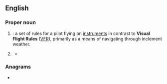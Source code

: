 ==English==

===Proper noun===
{{en-proper noun}}

# {{lb|en|aviation|pilot training}} {{initialism of|en|[[instrument|Instrument]] [[flight|Flight]] [[rules|Rules]]}}: a set of rules for a pilot flying on [[instrument]]s in contrast to '''Visual Flight Rules''' ([[VFR]]), primarily as a means of navigating through inclement weather.
# {{lb|en|epidemiology}} {{initialism of|en|[[infection]] [[fatality]] [[rate]]}}
#* {{seeCites|en}}

===Anagrams===
* {{anagrams|en|a=fir|FIR|Fri|IRF|RFI|RIF|Rif|fir|rif}}